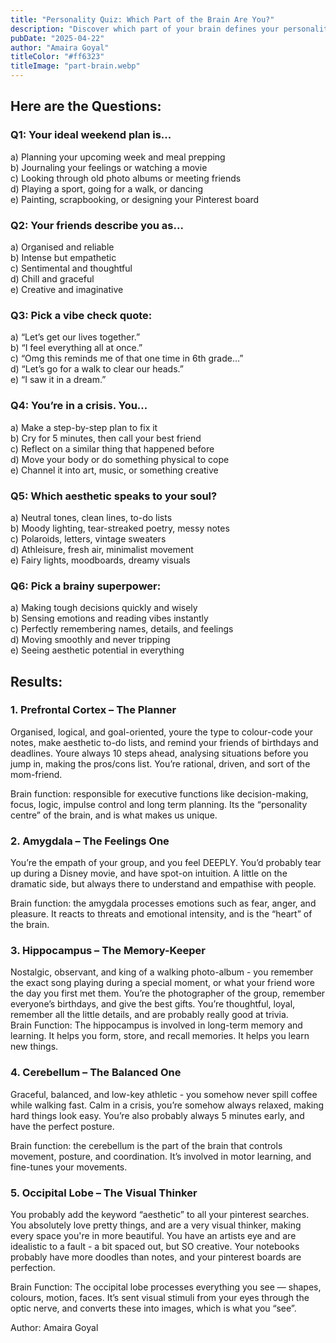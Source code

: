 ```yaml
---
title: "Personality Quiz: Which Part of the Brain Are You?"
description: "Discover which part of your brain defines your personality! Are you the planner, the empath, the memory-keeper, the balanced one, or the visual thinker? Take this fun quiz to find out!"
pubDate: "2025-04-22"
author: "Amaira Goyal"
titleColor: "#ff6323"
titleImage: "part-brain.webp"
---
```


<div class="w-3/4 m-auto mt-12">

## Here are the Questions: 

### Q1: Your ideal weekend plan is...  
a) Planning your upcoming week and meal prepping  
 b) Journaling your feelings or watching a movie  
 c) Looking through old photo albums or meeting friends  
 d) Playing a sport, going for a walk, or dancing  
 e) Painting, scrapbooking, or designing your Pinterest board

### Q2: Your friends describe you as...  
a) Organised and reliable  
 b) Intense but empathetic  
 c) Sentimental and thoughtful  
 d) Chill and graceful  
 e) Creative and imaginative

### Q3: Pick a vibe check quote:  
a) “Let’s get our lives together.”  
 b) “I feel everything all at once.”  
 c) “Omg this reminds me of that one time in 6th grade...”  
 d) “Let’s go for a walk to clear our heads.”  
 e) “I saw it in a dream.”

### Q4: You’re in a crisis. You...  
a) Make a step-by-step plan to fix it  
 b) Cry for 5 minutes, then call your best friend  
 c) Reflect on a similar thing that happened before  
 d) Move your body or do something physical to cope  
 e) Channel it into art, music, or something creative

### Q5: Which aesthetic speaks to your soul?  
a) Neutral tones, clean lines, to-do lists  
 b) Moody lighting, tear-streaked poetry, messy notes  
 c) Polaroids, letters, vintage sweaters  
 d) Athleisure, fresh air, minimalist movement  
 e) Fairy lights, moodboards, dreamy visuals

### Q6: Pick a brainy superpower:  
a) Making tough decisions quickly and wisely  
 b) Sensing emotions and reading vibes instantly  
 c) Perfectly remembering names, details, and feelings  
 d) Moving smoothly and never tripping  
 e) Seeing aesthetic potential in everything

## Results:

### 1\. Prefrontal Cortex – The Planner  
Organised, logical, and goal-oriented, youre the type to colour-code your notes, make aesthetic to-do lists, and remind your friends of birthdays and deadlines. Youre always 10 steps ahead, analysing situations before you jump in, making the pros/cons list. You’re rational, driven, and sort of the mom-friend. 

Brain function: responsible for executive functions like decision-making, focus, logic, impulse control and long term planning. Its the “personality centre” of the brain, and is what makes us unique. 

### 2\. Amygdala – The Feelings One  
You’re the empath of your group, and you feel DEEPLY. You’d probably tear up during a Disney movie, and have spot-on intuition. A little on the dramatic side, but always there to understand and empathise with people. 

Brain function: the amygdala processes emotions such as fear, anger, and pleasure. It reacts to threats and emotional intensity, and is the “heart” of the brain. 

### 3\. Hippocampus – The Memory-Keeper  
Nostalgic, observant, and king of a walking photo-album \- you remember the exact song playing during a special moment, or what your friend wore the day you first met them. You’re the photographer of the group, remember everyone’s birthdays, and give the best gifts. You’re thoughtful, loyal, remember all the little details, and are probably really good at trivia.  
Brain Function: The hippocampus is involved in long-term memory and learning. It helps you form, store, and recall memories. It helps you learn new things.

### 4\. Cerebellum – The Balanced One  
Graceful, balanced, and low-key athletic \- you somehow never spill coffee while walking fast. Calm in a crisis, you’re somehow always relaxed, making hard things look easy. You’re also probably always 5 minutes early, and have the perfect posture. 

Brain function: the cerebellum is the part of the brain that controls movement, posture, and coordination. It’s involved in motor learning, and fine-tunes your movements. 

### 5\. Occipital Lobe – The Visual Thinker  
You probably add the keyword “aesthetic” to all your pinterest searches. You absolutely love pretty things, and are a very visual thinker, making every space you're in more beautiful. You have an artists eye and are idealistic to a fault \- a bit spaced out, but SO creative. Your notebooks probably have more doodles than notes, and your pinterest boards are perfection. 

Brain Function: The occipital lobe processes everything you see — shapes, colours, motion, faces. It’s sent visual stimuli from your eyes through the optic nerve, and converts these into  images, which is what you “see”.  

Author: Amaira Goyal

</div>